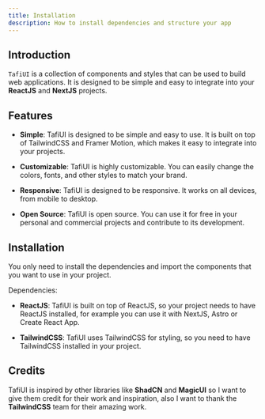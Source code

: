 ```yaml
---
title: Installation
description: How to install dependencies and structure your app
---
```


## Introduction

`TafiUI` is a collection of components and styles that can be used to build web applications. It is designed to be simple and easy to integrate into your **ReactJS** and **NextJS** projects.

## Features

- **Simple**: TafiUI is designed to be simple and easy to use. It is built on top of TailwindCSS and Framer Motion, which makes it easy to integrate into your projects.

- **Customizable**: TafiUI is highly customizable. You can easily change the colors, fonts, and other styles to match your brand.

- **Responsive**: TafiUI is designed to be responsive. It works on all devices, from mobile to desktop.

- **Open Source**: TafiUI is open source. You can use it for free in your personal and commercial projects and contribute to its development.

## Installation

You only need to install the dependencies and import the components that you want to use in your project.

Dependencies:

- **ReactJS**: TafiUI is built on top of ReactJS, so your project needs to have ReactJS installed, for example you can use it with NextJS, Astro or Create React App.

- **TailwindCSS**: TafiUI uses TailwindCSS for styling, so you need to have TailwindCSS installed in your project.

## Credits

TafiUI is inspired by other libraries like **ShadCN** and **MagicUI** so I want to give them credit for their work and inspiration, also I want to thank the **TailwindCSS** team for their amazing work.
